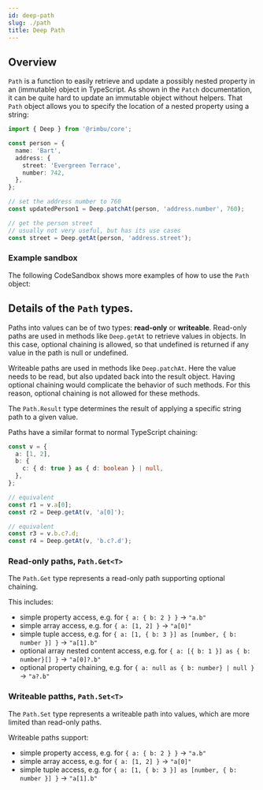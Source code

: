 ```yaml
---
id: deep-path
slug: ./path
title: Deep Path
---
```



## Overview

`Path` is a function to easily retrieve and update a possibly nested property in an (immutable) object in TypeScript.
As shown in the `Patch` documentation, it can be quite hard to update an immutable object without helpers.
That `Path` object allows you to specify the location of a nested property using a string:

```ts
import { Deep } from '@rimbu/core';

const person = {
  name: 'Bart',
  address: {
    street: 'Evergreen Terrace',
    number: 742,
  },
};

// set the address number to 760
const updatedPerson1 = Deep.patchAt(person, 'address.number', 760);

// get the person street
// usually not very useful, but has its use cases
const street = Deep.getAt(person, 'address.street');
```

### Example sandbox

The following CodeSandbox shows more examples of how to use the `Path` object:

<SandBox path="deep/path.ts" />

## Details of the `Path` types.

Paths into values can be of two types: **read-only** or **writeable**. Read-only paths are
used in methods like `Deep.getAt` to retrieve values in objects. In this case, optional
chaining is allowed, so that undefined is returned if any value in the path is null or undefined.

Writeable paths are used in methods like `Deep.patchAt`. Here the value needs to be read, but also updated
back into the result object. Having optional chaining would complicate the behavior of such methods. For
this reason, optional chaining is not allowed for these methods.

The `Path.Result` type determines the result of applying a specific string path to a given value.

Paths have a similar format to normal TypeScript chaining:

```ts
const v = {
  a: [1, 2],
  b: {
    c: { d: true } as { d: boolean } | null,
  },
};

// equivalent
const r1 = v.a[0];
const r2 = Deep.getAt(v, 'a[0]');

// equivalent
const r3 = v.b.c?.d;
const r4 = Deep.getAt(v, 'b.c?.d');
```

### Read-only paths, `Path.Get<T>`

The `Path.Get` type represents a read-only path supporting optional chaining.

This includes:

- simple property access, e.g. for `{ a: { b: 2 } }` -> `"a.b"`
- simple array access, e.g. for `{ a: [1, 2] }` -> `"a[0]"`
- simple tuple access, e.g. for `{ a: [1, { b: 3 }] as [number, { b: number }] }` -> `"a[1].b"`
- optional array nested content access, e.g. for `{ a: [{ b: 1 }] as { b: number}[] }` -> `"a[0]?.b"`
- optional property chaining, e.g. for `{ a: null as { b: number} | null }` -> `"a?.b"`

### Writeable patths, `Path.Set<T>`

The `Path.Set` type represents a writeable path into values, which are
more limited than read-only paths.

Writeable paths support:

- simple property access, e.g. for `{ a: { b: 2 } }` -> `"a.b"`
- simple array access, e.g. for `{ a: [1, 2] }` -> `"a[0]"`
- simple tuple access, e.g. for `{ a: [1, { b: 3 }] as [number, { b: number }] }` -> `"a[1].b"`
